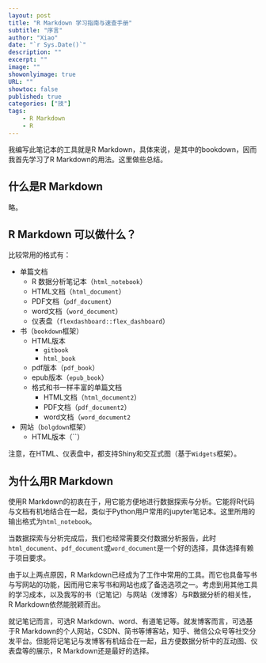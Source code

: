 ```yaml
---
layout: post
title: "R Markdown 学习指南与速查手册"
subtitle: "序言"
author: "Xiao"
date: "`r Sys.Date()`"
description: ""
excerpt: ""
image: ""
showonlyimage: true
URL: ""
showtoc: false
published: true
categories: ["技"]
tags:
    - R Markdown
    - R
---
```

我编写此笔记本的工具就是R Markdown，具体来说，是其中的bookdown，因而我首先学习了R Markdown的用法。这里做些总结。

## 什么是R Markdown

略。

## R Markdown 可以做什么？

比较常用的格式有：

- 单篇文档
  - R 数据分析笔记本（`html_notebook`）
  - HTML文档（`html_document`）
  - PDF文档（`pdf_document`）
  - word文档（`word_document`）
  - 仪表盘（`flexdashboard::flex_dashboard`）
- 书（`bookdown`框架）
  - HTML版本
    - `gitbook`
    - `html_book`
  - pdf版本（`pdf_book`）
  - epub版本（`epub_book`）
  - 格式和书一样丰富的单篇文档
    - HTML文档（`html_document2`）
    - PDF文档（`pdf_document2`）
    - word文档（`word_document2`
- 网站（`bolgdown`框架）
  - HTML版本（``）

注意，在HTML、仪表盘中，都支持Shiny和交互式图（基于`Widgets`框架）。


## 为什么用R Markdown

使用R Markdown的初衷在于，用它能方便地进行数据探索与分析。它能将R代码与文档有机地结合在一起，类似于Python用户常用的jupyter笔记本。这里所用的输出格式为`html_notebook`。

当数据探索与分析完成后，我们也经常需要交付数据分析报告，此时`html_document`、`pdf_document`或`word_document`是一个好的选择，具体选择有赖于项目要求。

由于以上两点原因，R Markdown已经成为了工作中常用的工具。而它也具备写书与写网站的功能，因而用它来写书和网站也成了备选选项之一。考虑到用其他工具的学习成本，以及我写的书（记笔记）与网站（发博客）与R数据分析的相关性，R Markdown依然能脱颖而出。

就记笔记而言，可选R Markdown、word、有道笔记等。就发博客而言，可选基于R Markdown的个人网站，CSDN、简书等博客站，知乎、微信公众号等社交分发平台。但能将记笔记与发博客有机结合在一起，且方便数据分析中的互动图、仪表盘等的展示，R Markdown还是最好的选择。

